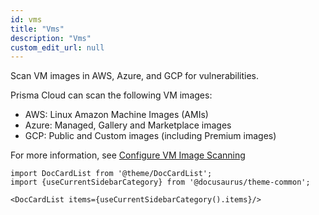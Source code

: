 ```yaml
---
id: vms
title: "Vms"
description: "Vms"
custom_edit_url: null
---
```




Scan VM images in AWS, Azure, and GCP for vulnerabilities.

Prisma Cloud can scan the following VM images:
* AWS: Linux Amazon Machine Images (AMIs)
* Azure: Managed, Gallery and Marketplace images
* GCP: Public and Custom images (including Premium images)

For more information, see [Configure VM Image Scanning](https://docs.paloaltonetworks.com/prisma/prisma-cloud/prisma-cloud-admin-compute/vulnerability_management/vm_image_scanning)




```mdx-code-block
import DocCardList from '@theme/DocCardList';
import {useCurrentSidebarCategory} from '@docusaurus/theme-common';

<DocCardList items={useCurrentSidebarCategory().items}/>
```
      